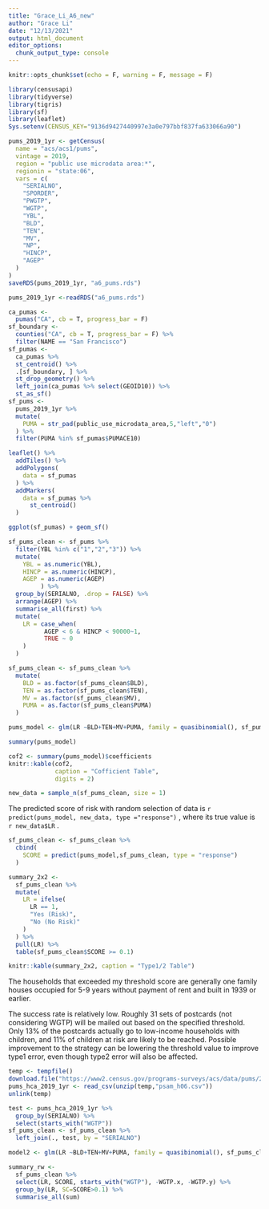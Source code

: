 ```yaml
---
title: "Grace_Li_A6_new"
author: "Grace Li"
date: "12/13/2021"
output: html_document
editor_options: 
  chunk_output_type: console
---
```


```r
knitr::opts_chunk$set(echo = F, warning = F, message = F)
```

```r
library(censusapi)
library(tidyverse)
library(tigris)
library(sf)
library(leaflet)
Sys.setenv(CENSUS_KEY="9136d9427440997e3a0e797bbf837fa633066a90")
```

```r
pums_2019_1yr <- getCensus(
  name = "acs/acs1/pums",
  vintage = 2019,
  region = "public use microdata area:*", 
  regionin = "state:06",
  vars = c(
    "SERIALNO",
    "SPORDER",
    "PWGTP",
    "WGTP",
    "YBL",
    "BLD",
    "TEN",
    "MV",
    "NP",
    "HINCP",
    "AGEP"
  )
)
saveRDS(pums_2019_1yr, "a6_pums.rds") 
```

```r
pums_2019_1yr <-readRDS("a6_pums.rds")
```

```r
ca_pumas <-
  pumas("CA", cb = T, progress_bar = F)
sf_boundary <-
  counties("CA", cb = T, progress_bar = F) %>%
  filter(NAME == "San Francisco")
sf_pumas <-
  ca_pumas %>% 
  st_centroid() %>% 
  .[sf_boundary, ] %>% 
  st_drop_geometry() %>%
  left_join(ca_pumas %>% select(GEOID10)) %>% 
  st_as_sf()
sf_pums <-
  pums_2019_1yr %>% 
  mutate(
    PUMA = str_pad(public_use_microdata_area,5,"left","0")
  ) %>% 
  filter(PUMA %in% sf_pumas$PUMACE10)
``` 

```r
leaflet() %>% 
  addTiles() %>% 
  addPolygons(
    data = sf_pumas
  ) %>%
  addMarkers(
    data = sf_pumas %>% 
      st_centroid()
  )
```

```r
ggplot(sf_pumas) + geom_sf()
```

```r
sf_pums_clean <- sf_pums %>%
  filter(YBL %in% c("1","2","3")) %>% 
  mutate(
    YBL = as.numeric(YBL),
    HINCP = as.numeric(HINCP),
    AGEP = as.numeric(AGEP)
         ) %>%
  group_by(SERIALNO, .drop = FALSE) %>%
  arrange(AGEP) %>% 
  summarise_all(first) %>%
  mutate(
    LR = case_when(
          AGEP < 6 & HINCP < 90000~1,
          TRUE ~ 0
    )
  )
```

```r
sf_pums_clean <- sf_pums_clean %>% 
  mutate(
    BLD = as.factor(sf_pums_clean$BLD),
    TEN = as.factor(sf_pums_clean$TEN),
    MV = as.factor(sf_pums_clean$MV),
    PUMA = as.factor(sf_pums_clean$PUMA)
  )
```


```r
pums_model <- glm(LR ~BLD+TEN+MV+PUMA, family = quasibinomial(), sf_pums_clean)
```

```r
summary(pums_model)
```

```r
cof2 <- summary(pums_model)$coefficients
knitr::kable(cof2,
             caption = "Cofficient Table",
             digits = 2)
```

```r
new_data = sample_n(sf_pums_clean, size = 1)
```

The predicted score of risk with random selection of data is `r predict(pums_model, new_data, type ="response")` , where its true value is `r new_data$LR` .


```r
sf_pums_clean <- sf_pums_clean %>%
  cbind(
    SCORE = predict(pums_model,sf_pums_clean, type = "response")
  )
```

```r
summary_2x2 <-
  sf_pums_clean %>% 
  mutate(
    LR = ifelse(
      LR == 1, 
      "Yes (Risk)", 
      "No (No Risk)"
    )
  ) %>% 
  pull(LR) %>% 
  table(sf_pums_clean$SCORE >= 0.1)
```

```r
knitr::kable(summary_2x2, caption = "Type1/2 Table")
```

The households that exceeded my threshold score are generally one family houses occupied for 5-9 years without payment of rent and built in 1939 or earlier. 

The success rate is relatively low. Roughly 31 sets of postcards (not considering WGTP) will be mailed out based on the specified threshold. Only 13% of the postcards actually go to low-income households with children, and 11% of children at risk are likely to be reached. Possible improvement to the strategy can be lowering the threshold value to improve type1 error, even though type2 error will also be affected.


```r
temp <- tempfile()
download.file("https://www2.census.gov/programs-surveys/acs/data/pums/2019/1-Year/csv_hca.zip",destfile = temp)
pums_hca_2019_1yr <- read_csv(unzip(temp,"psam_h06.csv"))
unlink(temp)
```


```r
test <- pums_hca_2019_1yr %>%
  group_by(SERIALNO) %>%
  select(starts_with("WGTP"))
sf_pums_clean <- sf_pums_clean %>%
  left_join(., test, by = "SERIALNO")
```

```r
model2 <- glm(LR ~BLD+TEN+MV+PUMA, family = quasibinomial(), sf_pums_clean)
```

```r
summary_rw <-
  sf_pums_clean %>% 
  select(LR, SCORE, starts_with("WGTP"), -WGTP.x, -WGTP.y) %>%
  group_by(LR, SC=SCORE>0.1) %>%
  summarise_all(sum)
```



